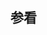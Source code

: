 {{Documentation subpage}}
<!-- PLEASE ADD CATEGORIES AND INTERWIKIS AT THE BOTTOM OF THIS PAGE -->
{{collapsible option}}

== 参看 ==
{{宇宙導航}}

<includeonly>
<!-- CATEGORIES AND INTERWIKIS HERE, THANKS -->
[[Category:太陽系衛星模板|{{PAGENAME}}]]
</includeonly>